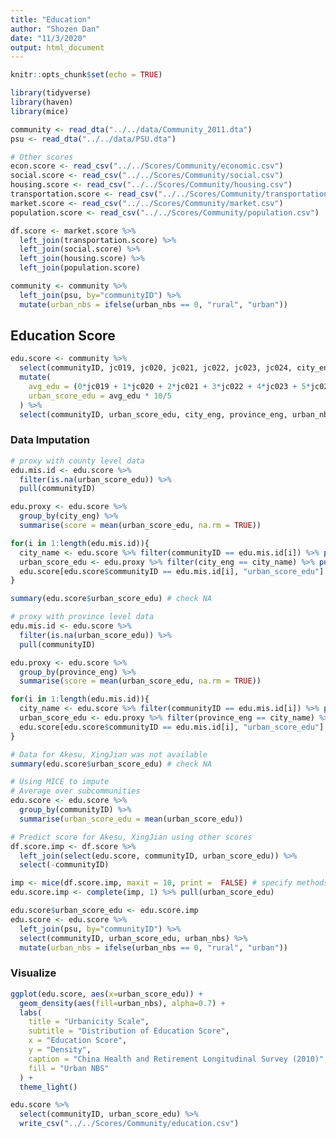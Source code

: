 ```yaml
---
title: "Education"
author: "Shozen Dan"
date: "11/3/2020"
output: html_document
---
```


```r
knitr::opts_chunk$set(echo = TRUE)
```

```r
library(tidyverse)
library(haven)
library(mice)
```

```r
community <- read_dta("../../data/Community_2011.dta")
psu <- read_dta("../../data/PSU.dta")

# Other scores
econ.score <- read_csv("../../Scores/Community/economic.csv")
social.score <- read_csv("../../Scores/Community/social.csv")
housing.score <- read_csv("../../Scores/Community/housing.csv")
transportation.score <- read_csv("../../Scores/Community/transportation.csv")
market.score <- read_csv("../../Scores/Community/market.csv")
population.score <- read_csv("../../Scores/Community/population.csv")

df.score <- market.score %>% 
  left_join(transportation.score) %>% 
  left_join(social.score) %>%
  left_join(housing.score) %>%
  left_join(population.score)

community <- community %>% 
  left_join(psu, by="communityID") %>% 
  mutate(urban_nbs = ifelse(urban_nbs == 0, "rural", "urban"))
```

## Education Score
```r
edu.score <- community %>% 
  select(communityID, jc019, jc020, jc021, jc022, jc023, jc024, city_eng, province_eng, urban_nbs) %>%
  mutate(
    avg_edu = (0*jc019 + 1*jc020 + 2*jc021 + 3*jc022 + 4*jc023 + 5*jc024)/100,
    urban_score_edu = avg_edu * 10/5
  ) %>% 
  select(communityID, urban_score_edu, city_eng, province_eng, urban_nbs)
```


### Data Imputation
```r
# proxy with county level data
edu.mis.id <- edu.score %>% 
  filter(is.na(urban_score_edu)) %>% 
  pull(communityID)

edu.proxy <- edu.score %>% 
  group_by(city_eng) %>%
  summarise(score = mean(urban_score_edu, na.rm = TRUE))

for(i in 1:length(edu.mis.id)){
  city_name <- edu.score %>% filter(communityID == edu.mis.id[i]) %>% pull(city_eng)
  urban_score_edu <- edu.proxy %>% filter(city_eng == city_name) %>% pull(score)
  edu.score[edu.score$communityID == edu.mis.id[i], "urban_score_edu"] <- urban_score_edu
}

summary(edu.score$urban_score_edu) # check NA

# proxy with province level data
edu.mis.id <- edu.score %>% 
  filter(is.na(urban_score_edu)) %>% 
  pull(communityID)

edu.proxy <- edu.score %>% 
  group_by(province_eng) %>%
  summarise(score = mean(urban_score_edu, na.rm = TRUE))

for(i in 1:length(edu.mis.id)){
  city_name <- edu.score %>% filter(communityID == edu.mis.id[i]) %>% pull(province_eng)
  urban_score_edu <- edu.proxy %>% filter(province_eng == city_name) %>% pull(score)
  edu.score[edu.score$communityID == edu.mis.id[i], "urban_score_edu"] <- urban_score_edu
}

# Data for Akesu, XingJian was not available
summary(edu.score$urban_score_edu) # check NA
```

```r
# Using MICE to impute
# Average over subcommunities
edu.score <- edu.score %>%
  group_by(communityID) %>%
  summarise(urban_score_edu = mean(urban_score_edu))

# Predict score for Akesu, XingJian using other scores
df.score.imp <- df.score %>% 
  left_join(select(edu.score, communityID, urban_score_edu)) %>% 
  select(-communityID)

imp <- mice(df.score.imp, maxit = 10, print =  FALSE) # specify methods for MICE (Need to find default settings)
edu.score.imp <- complete(imp, 1) %>% pull(urban_score_edu)

edu.score$urban_score_edu <- edu.score.imp
edu.score <- edu.score %>% 
  left_join(psu, by="communityID") %>%
  select(communityID, urban_score_edu, urban_nbs) %>%
  mutate(urban_nbs = ifelse(urban_nbs == 0, "rural", "urban"))
```

### Visualize
```r
ggplot(edu.score, aes(x=urban_score_edu)) + 
  geom_density(aes(fill=urban_nbs), alpha=0.7) + 
  labs(
    title = "Urbanicity Scale",
    subtitle = "Distribution of Education Score",
    x = "Education Score",
    y = "Density",
    caption = "China Health and Retirement Longitudinal Survey (2010)",
    fill = "Urban NBS"
  ) + 
  theme_light()
```

```r
edu.score %>% 
  select(communityID, urban_score_edu) %>%
  write_csv("../../Scores/Community/education.csv")
```





